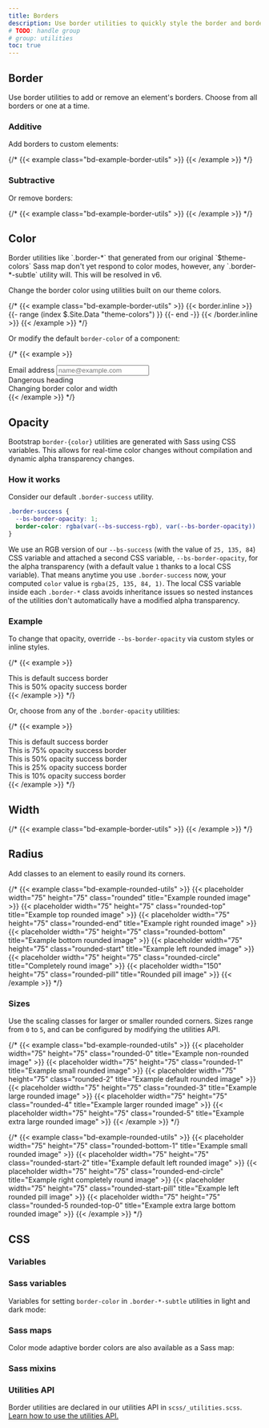 ```yaml
---
title: Borders
description: Use border utilities to quickly style the border and border-radius of an element. Great for images, buttons, or any other element.
# TODO: handle group
# group: utilities
toc: true
---
```


## Border

Use border utilities to add or remove an element's borders. Choose from all borders or one at a time.

### Additive

Add borders to custom elements:

{/* {{< example class="bd-example-border-utils" >}}
<span class="border"></span>
<span class="border-top"></span>
<span class="border-end"></span>
<span class="border-bottom"></span>
<span class="border-start"></span>
{{< /example >}} */}

### Subtractive

Or remove borders:

{/* {{< example class="bd-example-border-utils" >}}
<span class="border border-0"></span>
<span class="border border-top-0"></span>
<span class="border border-end-0"></span>
<span class="border border-bottom-0"></span>
<span class="border border-start-0"></span>
{{< /example >}} */}

## Color

<Callout>
Border utilities like `.border-*` that generated from our original `$theme-colors` Sass map don't yet respond to color modes, however, any `.border-*-subtle` utility will. This will be resolved in v6.
</Callout>

Change the border color using utilities built on our theme colors.

{/* {{< example class="bd-example-border-utils" >}}
{{< border.inline >}}
{{- range (index $.Site.Data "theme-colors") }}
<span class="border border-{{ .name }}"></span>
<span class="border border-{{ .name }}-subtle"></span>
{{- end -}}
{{< /border.inline >}}
<span class="border border-black"></span>
<span class="border border-white"></span>
{{< /example >}} */}

Or modify the default `border-color` of a component:

{/* {{< example >}}
<div class="mb-4">
  <label for="exampleFormControlInput1" class="form-label">Email address</label>
  <input type="email" class="form-control border-success" id="exampleFormControlInput1" placeholder="name@example.com">
</div>

<div class="h4 pb-2 mb-4 text-danger border-bottom border-danger">
  Dangerous heading
</div>

<div class="p-3 bg-info bg-opacity-10 border border-info border-start-0 rounded-end">
  Changing border color and width
</div>
{{< /example >}} */}

## Opacity

<AddedIn version="5.2.0" />

Bootstrap `border-{color}` utilities are generated with Sass using CSS variables. This allows for real-time color changes without compilation and dynamic alpha transparency changes.

### How it works

Consider our default `.border-success` utility.

```css
.border-success {
  --bs-border-opacity: 1;
  border-color: rgba(var(--bs-success-rgb), var(--bs-border-opacity)) !important;
}
```

We use an RGB version of our `--bs-success` (with the value of `25, 135, 84`) CSS variable and attached a second CSS variable, `--bs-border-opacity`, for the alpha transparency (with a default value `1` thanks to a local CSS variable). That means anytime you use `.border-success` now, your computed `color` value is `rgba(25, 135, 84, 1)`. The local CSS variable inside each `.border-*` class avoids inheritance issues so nested instances of the utilities don't automatically have a modified alpha transparency.

### Example

To change that opacity, override `--bs-border-opacity` via custom styles or inline styles.

{/* {{< example >}}
<div class="border border-success p-2 mb-2">This is default success border</div>
<div class="border border-success p-2" style="--bs-border-opacity: .5;">This is 50% opacity success border</div>
{{< /example >}} */}

Or, choose from any of the `.border-opacity` utilities:

{/* {{< example >}}
<div class="border border-success p-2 mb-2">This is default success border</div>
<div class="border border-success p-2 mb-2 border-opacity-75">This is 75% opacity success border</div>
<div class="border border-success p-2 mb-2 border-opacity-50">This is 50% opacity success border</div>
<div class="border border-success p-2 mb-2 border-opacity-25">This is 25% opacity success border</div>
<div class="border border-success p-2 border-opacity-10">This is 10% opacity success border</div>
{{< /example >}} */}

## Width

{/* {{< example class="bd-example-border-utils" >}}
<span class="border border-1"></span>
<span class="border border-2"></span>
<span class="border border-3"></span>
<span class="border border-4"></span>
<span class="border border-5"></span>
{{< /example >}} */}

## Radius

Add classes to an element to easily round its corners.

{/* {{< example class="bd-example-rounded-utils" >}}
{{< placeholder width="75" height="75" class="rounded" title="Example rounded image" >}}
{{< placeholder width="75" height="75" class="rounded-top" title="Example top rounded image" >}}
{{< placeholder width="75" height="75" class="rounded-end" title="Example right rounded image" >}}
{{< placeholder width="75" height="75" class="rounded-bottom" title="Example bottom rounded image" >}}
{{< placeholder width="75" height="75" class="rounded-start" title="Example left rounded image" >}}
{{< placeholder width="75" height="75" class="rounded-circle" title="Completely round image" >}}
{{< placeholder width="150" height="75" class="rounded-pill" title="Rounded pill image" >}}
{{< /example >}} */}

### Sizes

Use the scaling classes for larger or smaller rounded corners. Sizes range from `0` to `5`, and can be configured by modifying the utilities API.

{/* {{< example class="bd-example-rounded-utils" >}}
{{< placeholder width="75" height="75" class="rounded-0" title="Example non-rounded image" >}}
{{< placeholder width="75" height="75" class="rounded-1" title="Example small rounded image" >}}
{{< placeholder width="75" height="75" class="rounded-2" title="Example default rounded image" >}}
{{< placeholder width="75" height="75" class="rounded-3" title="Example large rounded image" >}}
{{< placeholder width="75" height="75" class="rounded-4" title="Example larger rounded image" >}}
{{< placeholder width="75" height="75" class="rounded-5" title="Example extra large rounded image" >}}
{{< /example >}} */}

{/* {{< example class="bd-example-rounded-utils" >}}
{{< placeholder width="75" height="75" class="rounded-bottom-1" title="Example small rounded image" >}}
{{< placeholder width="75" height="75" class="rounded-start-2" title="Example default left rounded image" >}}
{{< placeholder width="75" height="75" class="rounded-end-circle" title="Example right completely round image" >}}
{{< placeholder width="75" height="75" class="rounded-start-pill" title="Example left rounded pill image" >}}
{{< placeholder width="75" height="75" class="rounded-5 rounded-top-0" title="Example extra large bottom rounded image" >}}
{{< /example >}} */}

## CSS

### Variables

<AddedIn version="5.2.0" />

<ScssDocs name="root-border-var" file="scss/_root.scss" />

### Sass variables

<ScssDocs name="border-variables" file="scss/_variables.scss" />

<ScssDocs name="border-radius-variables" file="scss/_variables.scss" />

Variables for setting `border-color` in `.border-*-subtle` utilities in light and dark mode:

<ScssDocs name="theme-border-subtle-variables" file="scss/_variables.scss" />

<ScssDocs name="theme-border-subtle-dark-variables" file="scss/_variables-dark.scss" />

### Sass maps

Color mode adaptive border colors are also available as a Sass map:

<ScssDocs name="theme-border-subtle-map" file="scss/_maps.scss" />

<ScssDocs name="theme-border-subtle-dark-map" file="scss/_maps.scss" />

### Sass mixins

<ScssDocs name="border-radius-mixins" file="scss/mixins/_border-radius.scss" />

### Utilities API

Border utilities are declared in our utilities API in `scss/_utilities.scss`. [Learn how to use the utilities API.]([[docsref:/utilities/api#using-the-api]])

<ScssDocs name="utils-borders" file="scss/_utilities.scss" />

<ScssDocs name="utils-border-radius" file="scss/_utilities.scss" />
